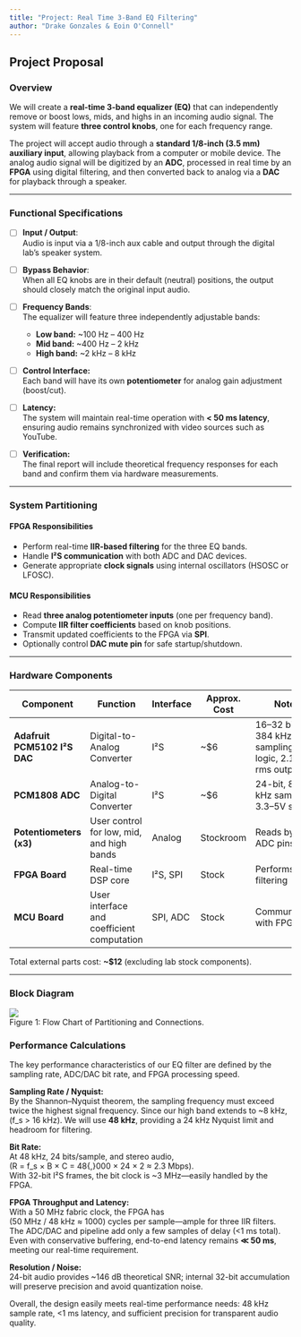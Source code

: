 ```yaml
---
title: "Project: Real Time 3-Band EQ Filtering"
author: "Drake Gonzales & Eoin O'Connell"
---
```


## Project Proposal

### Overview

We will create a **real-time 3-band equalizer (EQ)** that can independently remove or boost lows, mids, and highs in an incoming audio signal. The system will feature **three control knobs**, one for each frequency range.

The project will accept audio through a **standard 1/8-inch (3.5 mm) auxiliary input**, allowing playback from a computer or mobile device. The analog audio signal will be digitized by an **ADC**, processed in real time by an **FPGA** using digital filtering, and then converted back to analog via a **DAC** for playback through a speaker.

---

### Functional Specifications

- [ ] **Input / Output**:  
  Audio is input via a 1/8-inch aux cable and output through the digital lab’s speaker system.

- [ ] **Bypass Behavior**:  
  When all EQ knobs are in their default (neutral) positions, the output should closely match the original input audio.

- [ ] **Frequency Bands**:  
  The equalizer will feature three independently adjustable bands:
  - **Low band:** ~100 Hz – 400 Hz  
  - **Mid band:** ~400 Hz – 2 kHz  
  - **High band:** ~2 kHz – 8 kHz  

- [ ] **Control Interface:**  
  Each band will have its own **potentiometer** for analog gain adjustment (boost/cut).

- [ ] **Latency:**  
  The system will maintain real-time operation with **< 50 ms latency**, ensuring audio remains synchronized with video sources such as YouTube.

- [ ] **Verification:**  
  The final report will include theoretical frequency responses for each band and confirm them via hardware measurements.

---

### System Partitioning

#### **FPGA Responsibilities**
- Perform real-time **IIR-based filtering** for the three EQ bands.
- Handle **I²S communication** with both ADC and DAC devices.
- Generate appropriate **clock signals** using internal oscillators (HSOSC or LFOSC).

#### **MCU Responsibilities**
- Read **three analog potentiometer inputs** (one per frequency band).
- Compute **IIR filter coefficients** based on knob positions.
- Transmit updated coefficients to the FPGA via **SPI**.
- Optionally control **DAC mute pin** for safe startup/shutdown.

---

### Hardware Components

| Component | Function | Interface | Approx. Cost | Notes |
|------------|-----------|------------|----------------|--------|
| **Adafruit PCM5102 I²S DAC** | Digital-to-Analog Converter | I²S | ~$6 | 16–32 bit, 8–384 kHz sampling, 3.3V logic, 2.1 V-rms output |
| **PCM1808 ADC** | Analog-to-Digital Converter | I²S | ~$6 | 24-bit, 8–96 kHz sampling, 3.3–5V supply |
| **Potentiometers (x3)** | User control for low, mid, and high bands | Analog | Stockroom | Reads by MCU ADC pins |
| **FPGA Board** | Real-time DSP core | I²S, SPI | Stock | Performs all filtering |
| **MCU Board** | User interface and coefficient computation | SPI, ADC | Stock | Communicates with FPGA |

Total external parts cost: **~$12** (excluding lab stock components).

---

### Block Diagram

![](flow_chart.png)
<figcaption> Figure 1: Flow Chart of Partitioning and Connections.</figcaption>


### Performance Calculations

The key performance characteristics of our EQ filter are defined by the sampling rate, ADC/DAC bit rate, and FPGA processing speed.

**Sampling Rate / Nyquist:**  
By the Shannon–Nyquist theorem, the sampling frequency must exceed twice the highest signal frequency. Since our high band extends to ~8 kHz, \(f_s > 16 kHz\). We will use **48 kHz**, providing a 24 kHz Nyquist limit and headroom for filtering.

**Bit Rate:**  
At 48 kHz, 24 bits/sample, and stereo audio,  
\(R = f_s × B × C = 48{,}000 × 24 × 2 ≈ 2.3 Mbps\).  
With 32-bit I²S frames, the bit clock is ~3 MHz—easily handled by the FPGA.

**FPGA Throughput and Latency:**  
With a 50 MHz fabric clock, the FPGA has  
\(50 MHz / 48 kHz ≈ 1000\) cycles per sample—ample for three IIR filters.  
The ADC/DAC and pipeline add only a few samples of delay (<1 ms total).  
Even with conservative buffering, end-to-end latency remains **≪ 50 ms**, meeting our real-time requirement.

**Resolution / Noise:**  
24-bit audio provides ~146 dB theoretical SNR; internal 32-bit accumulation will preserve precision and avoid quantization noise.

Overall, the design easily meets real-time performance needs: 48 kHz sample rate, <1 ms latency, and sufficient precision for transparent audio quality.


